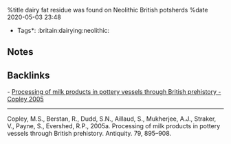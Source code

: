 %title dairy fat residue was found on Neolithic British potsherds
%date 2020-05-03 23:48

*Tags*: :britain:dairying:neolithic:

== Notes ==

== Backlinks ==

- [[37|Processing of milk products in pottery vessels through British prehistory - Copley 2005]]

----

Copley, M.S., Berstan, R., Dudd, S.N., Aillaud, S., Mukherjee, A.J., Straker, V., Payne, S., Evershed, R.P., 2005a. Processing of milk products in pottery vessels through British prehistory. Antiquity. 79, 895–908.
